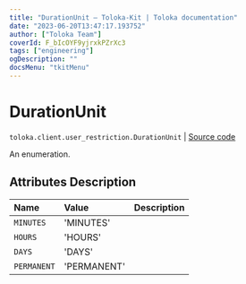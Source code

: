 ```yaml
---
title: "DurationUnit — Toloka-Kit | Toloka documentation"
date: "2023-06-20T13:47:17.193752"
author: ["Toloka Team"]
coverId: F_bIcOYF9yjrxkPZrXc3
tags: ["engineering"]
ogDescription: ""
docsMenu: "tkitMenu"
---
```


# DurationUnit

`toloka.client.user_restriction.DurationUnit` | [Source code](https://github.com/Toloka/toloka-kit/blob/v1.2.0/src/client/user_restriction.py#L17)

An enumeration.

## Attributes Description

| Name | Value | Description |
| :------| :-----------| :----------| 
`MINUTES`|'MINUTES'|
`HOURS`|'HOURS'|
`DAYS`|'DAYS'|
`PERMANENT`|'PERMANENT'|